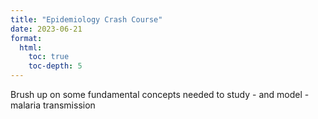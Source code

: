 ```yaml
---
title: "Epidemiology Crash Course"
date: 2023-06-21
format: 
  html: 
    toc: true
    toc-depth: 5
---
```


Brush up on some fundamental concepts needed to study - and model - malaria transmission
